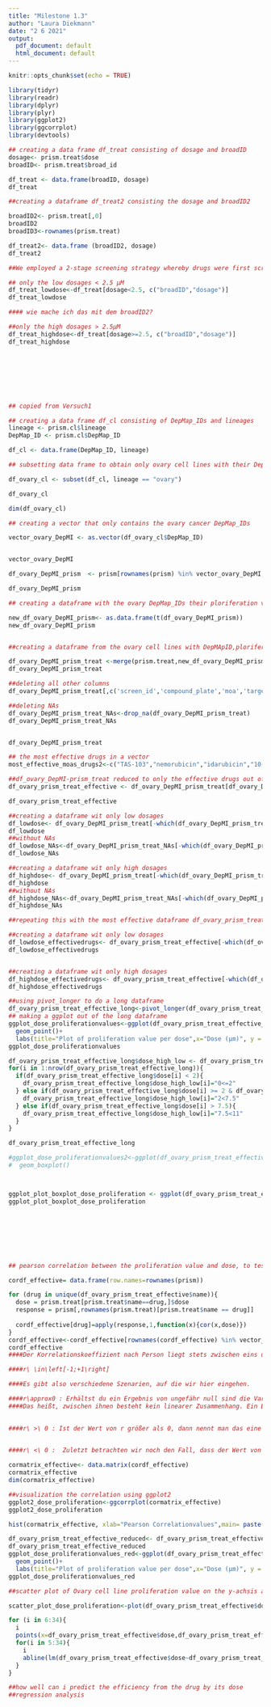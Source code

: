 ```yaml
---
title: "Milestone 1.3"
author: "Laura Diekmann"
date: "2 6 2021"
output:
  pdf_document: default
  html_document: default
---
```


```r
knitr::opts_chunk$set(echo = TRUE)

library(tidyr)
library(readr)
library(dplyr)
library(plyr)
library(ggplot2)
library(ggcorrplot)
library(devtools)


```

```r
## creating a data frame df_treat consisting of dosage and broadID
dosage<- prism.treat$dose
broadID<- prism.treat$broad_id

df_treat <- data.frame(broadID, dosage)
df_treat
```

```r
##creating a dataframe df_treat2 consisting the dosage and broadID2

broadID2<- prism.treat[,0]
broadID2
broadID3<-rownames(prism.treat)

df_treat2<- data.frame (broadID2, dosage)
df_treat2


```

```r
##We employed a 2-stage screening strategy whereby drugs were first screened in triplicate at a single dose (2.5 μM). 1,448 screening positives were then re-screened in triplicate in an 8-point dose-response ranging from 10 μM to 600 pM

## only the low dosages < 2.5 μM
df_treat_lowdose<-df_treat[dosage<2.5, c("broadID","dosage")]
df_treat_lowdose

#### wie mache ich das mit dem broadID2?

##only the high dosages > 2.5μM
df_treat_highdose<-df_treat[dosage>=2.5, c("broadID","dosage")]
df_treat_highdose









```


```r
## copied from Versuch1

## creating a data frame df_cl consisting of DepMap_IDs and lineages
lineage <- prism.cl$lineage
DepMap_ID <- prism.cl$DepMap_ID 

df_cl <- data.frame(DepMap_ID, lineage)

## subsetting data frame to obtain only ovary cell lines with their DepMap_IDs

df_ovary_cl <- subset(df_cl, lineage == "ovary")

df_ovary_cl

dim(df_ovary_cl)

## creating a vector that only contains the ovary cancer DepMap_IDs 

vector_ovary_DepMI <- as.vector(df_ovary_cl$DepMap_ID)


vector_ovary_DepMI

df_ovary_DepMI_prism  <- prism[rownames(prism) %in% vector_ovary_DepMI,]

df_ovary_DepMI_prism


```
```r
## creating a dataframe with the ovary DepMap_IDs their ploriferation values and the dose

new_df_ovary_DepMI_prism<- as.data.frame(t(df_ovary_DepMI_prism))
new_df_ovary_DepMI_prism


##creating a dataframe from the ovary cell lines with DepMApID,ploriferation values, broad ID und dose

df_ovary_DepMI_prism_treat <-merge(prism.treat,new_df_ovary_DepMI_prism , by="row.names")
df_ovary_DepMI_prism_treat

##deleting all other columns 
df_ovary_DepMI_prism_treat[,c('screen_id','compound_plate','moa','target','disease.area','indication','smiles','phase')]<-list(NULL)

##deleting NAs
df_ovary_DepMI_prism_treat_NAs<-drop_na(df_ovary_DepMI_prism_treat)
df_ovary_DepMI_prism_treat_NAs


df_ovary_DepMI_prism_treat


```
```r

## the most effective drugs in a vector
most_effective_moas_drugs2<-c("TAS-103","nemorubicin","idarubicin","10-hydroxycamptothecin", "amsacrine","SN-38","doxorubicin","exatecan-mesylate","genz-644282","ixazomib-citrate","carfilzomib","delanzomib","ixazomib","BGT226","buparlisib","CUDC-907","PCI-24781","AR-42", "givinostat","scriptaid","M-344","romidepsin","trichostatin-a","vorinostat","JNJ-26481585","pelitinib","PD-168393","dacomitinib","afatinib","AT-7519","dinaciclib","CR8-(R)","P276-00" ,"R547","oridonin","obatoclax","HA14-1","TW-37","digoxin","thonzonium","digitoxigenin","NMS-873")

##df_ovary_DepMI-prism_treat reduced to only the effective drugs out of Milestone 1.1, 1.2
df_ovary_prism_treat_effective <- df_ovary_DepMI_prism_treat[df_ovary_DepMI_prism_treat$name %in% most_effective_moas_drugs2,]

df_ovary_prism_treat_effective
```


```r
##creating a dataframe wit only low dosages 
df_lowdose<- df_ovary_DepMI_prism_treat[-which(df_ovary_DepMI_prism_treat$dose>2,5),]
df_lowdose
##without NAs
df_lowdose_NAs<-df_ovary_DepMI_prism_treat_NAs[-which(df_ovary_DepMI_prism_treat_NAs$dose>2,5),]
df_lowdose_NAs

##creating a dataframe wit only high dosages 
df_highdose<- df_ovary_DepMI_prism_treat[-which(df_ovary_DepMI_prism_treat$dose<=2,5),]
df_highdose
##without NAs
df_highdose_NAs<-df_ovary_DepMI_prism_treat_NAs[-which(df_ovary_DepMI_prism_treat_NAs$dose<=2,5),]
df_highdose_NAs

##repeating this with the most effective dataframe df_ovary_prism_treat_effective

##creating a dataframe wit only low dosages 
df_lowdose_effectivedrugs<- df_ovary_prism_treat_effective[-which(df_ovary_prism_treat_effective$dose>2,5),]
df_lowdose_effectivedrugs


##creating a dataframe wit only high dosages 
df_highdose_effectivedrugs<- df_ovary_prism_treat_effective[-which(df_ovary_prism_treat_effective$dose<=2,5),]
df_highdose_effectivedrugs
```


```r
##using pivot_longer to do a long dataframe
df_ovary_prism_treat_effective_long<-pivot_longer(df_ovary_prism_treat_effective,cols = starts_with("ACH"),names_to= "DepMap_ID", values_to="proliferationvalues", values_drop_na=TRUE)
## making a ggplot out of the long dataframe
ggplot_dose_proliferationvalues<-ggplot(df_ovary_prism_treat_effective_long, aes(x=dose, y=proliferationvalues)) +
  geom_point()+
  labs(title="Plot of proliferation value per dose",x="Dose (µm)", y = "proliferation value")
ggplot_dose_proliferationvalues

df_ovary_prism_treat_effective_long$dose_high_low <- df_ovary_prism_treat_effective_long$dose
for(i in 1:nrow(df_ovary_prism_treat_effective_long)){
  if(df_ovary_prism_treat_effective_long$dose[i] < 2){
    df_ovary_prism_treat_effective_long$dose_high_low[i]="0<=2"
  } else if(df_ovary_prism_treat_effective_long$dose[i] >= 2 & df_ovary_prism_treat_effective_long$dose[i] <= 7.5){
    df_ovary_prism_treat_effective_long$dose_high_low[i]="2<7.5"
  } else if(df_ovary_prism_treat_effective_long$dose[i] > 7.5){
    df_ovary_prism_treat_effective_long$dose_high_low[i]="7.5<11"
  }
}

df_ovary_prism_treat_effective_long

#ggplot_dose_proliferationvalues2<-ggplot(df_ovary_prism_treat_effective_long, aes(x=dose_high_low, y=proliferationvalues, group= DepMap_ID)) +
#  geom_boxplot()



ggplot_plot_boxplot_dose_proliferation <- ggplot(df_ovary_prism_treat_effective_long, aes(x=dose_high_low, y=proliferationvalues)) + geom_boxplot(outlier.shape=8, aes(fill=dose_high_low))+labs(title="Plot of proliferation value per dose",x="Dose (µm)", y = "Proliferation value")
ggplot_plot_boxplot_dose_proliferation









```


```r
## pearson correlation between the proliferation value and dose, to test the independence of the proliferation value from the dosis

cordf_effective= data.frame(row.names=rownames(prism))

for (drug in unique(df_ovary_prism_treat_effective$name)){
  dose = prism.treat[prism.treat$name==drug,]$dose
  response = prism[,rownames(prism.treat)[prism.treat$name == drug]]
  
  cordf_effective[drug]=apply(response,1,function(x){cor(x,dose)})
}
cordf_effective<-cordf_effective[rownames(cordf_effective) %in% vector_ovary_DepMI,]
cordf_effective
####Der Korrelationskoeffizient nach Person liegt stets zwischen eins und minus eins, wobei eins einen perfekt positiven und minus eins eine perfekt negative Korrelation impliziert. Man schreibt also:

####r\ \in\left[-1;+1\right]

####Es gibt also verschiedene Szenarien, auf die wir hier eingehen.

####r\approx0 : Erhältst du ein Ergebnis von ungefähr null sind die Variablen unkorreliert.
####Das heißt, zwischen ihnen besteht kein linearer Zusammenhang. Ein Beispiel hierfür wäre wenn man versucht einen Zusammenhang zwischen und Autokennzeichen und Körpergröße zu finden.
 

####r\ >\ 0 : Ist der Wert von r größer als 0, dann nennt man das eine positive Korrelation. Das bedeutet, dass größere Werte von X auch mit größeren Werten von Y einher gehen. Hier könnte man den Zusammenhang zwischen der Körpergröße eines Menschen und der Schuhgröße dieser Person hernehmen.
 

####r\ <\ 0 :  Zuletzt betrachten wir noch den Fall, dass der Wert von r kleiner als Null ist, es sich also um einen negativen Zusammenhang handelt. Anders als bei der positiven Korrelation fallen hier die Werte von Y mit steigenden X-Werten. Hier könnte man sagen, dass je mehr Kilometer man mit dem Auto zurücklegt, desto weniger Benzin ist im Tank.

```
```r
cormatrix_effective<- data.matrix(cordf_effective)
cormatrix_effective
dim(cormatrix_effective)

##visualization the correlation using ggplot2
ggplot2_dose_proliferation<-ggcorrplot(cormatrix_effective)
ggplot2_dose_proliferation

hist(cormatrix_effective, xlab="Pearson Correlationvalues",main= paste("Pearson Correlation Histogram"))

```
```r
df_ovary_prism_treat_effective_reduced<- df_ovary_prism_treat_effective[which(df_ovary_prism_treat_effective$name=="exatecan-mesylate"),]
df_ovary_prism_treat_effective_reduced
ggplot_dose_proliferationvalues_red<-ggplot(df_ovary_prism_treat_effective_reduced, aes(x=dose, y=df_ovary_prism_treat_effective_reduced$`ACH-000713`)) +
  geom_point()+
  labs(title="Plot of proliferation value per dose",x="Dose (µm)", y = "proliferation value")
ggplot_dose_proliferationvalues_red
```

```r
##scatter plot of Ovary cell line proliferation value on the y-achsis and dosis of the different drugs on the x-achsis

scatter_plot_dose_proliferation<-plot(df_ovary_prism_treat_effective$dose,df_ovary_prism_treat_effective$`ACH-000013`,col="blue",xlab="Dosis of the different drugs", ylab="Ovary cellline proliferation value")

for (i in 6:34){
  i
  points(x=df_ovary_prism_treat_effective$dose,df_ovary_prism_treat_effective[,i], col="blue")
  for(i in 5:34){
    i
    abline(lm(df_ovary_prism_treat_effective$dose~df_ovary_prism_treat_effective[,i]))
  }
}

```

```r
##how well can i predict the efficiency from the drug by its dose
##regression analysis


```

